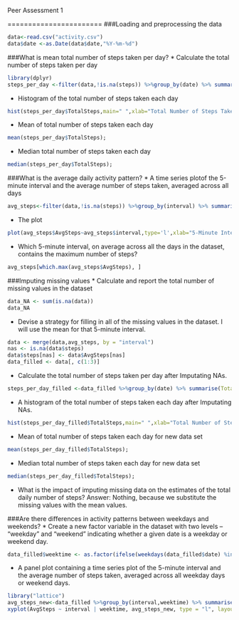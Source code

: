 Peer Assessment 1

=======================
###Loading and preprocessing the data
```r
data<-read.csv("activity.csv")
data$date <-as.Date(data$date,"%Y-%m-%d")
```
###What is mean total number of steps taken per day?
* Calculate the total number of steps taken per day
```r
library(dplyr)
steps_per_day <-filter(data,!is.na(steps)) %>%group_by(date) %>% summarise(TotalSteps=sum(steps))
```
* Histogram of the total number of steps taken each day
```r
hist(steps_per_day$TotalSteps,main=" ",xlab="Total Number of Steps Taken Daily",col="Blue")
```

* Mean of total number of steps taken each day
```r
mean(steps_per_day$TotalSteps);
```
* Median total number of steps taken each day
```r
median(steps_per_day$TotalSteps);
```
###What is the average daily activity pattern?
* A time series plotof the 5-minute interval and the average number of steps taken, averaged across all days
```r
avg_steps<-filter(data,!is.na(steps)) %>%group_by(interval) %>% summarise(AvgSteps=mean(steps))
```
* The plot
```r
plot(avg_steps$AvgSteps~avg_steps$interval,type='l',xlab="5-Minute Interval",ylab="Average Number of Steps Count",main="Average Number of Steps Taken Averaged Across All Days",col="red")
```

* Which 5-minute interval, on average across all the days in the dataset, contains the maximum number of steps?
```r
avg_steps[which.max(avg_steps$AvgSteps), ]
```

###Imputing missing values
* Calculate and report the total number of missing values in the dataset
```r
data_NA <- sum(is.na(data))
data_NA
```
* Devise a strategy for filling in all of the missing values in the dataset. I will use the mean for that 5-minute interval.
```r
data <- merge(data,avg_steps, by = "interval")
nas <- is.na(data$steps)
data$steps[nas] <- data$AvgSteps[nas]
data_filled <- data[, c(1:3)]
```

* Calculate the total number of steps taken per day after Imputating NAs.
```r
steps_per_day_filled <-data_filled %>%group_by(date) %>% summarise(TotalSteps=sum(steps))
```
* A histogram of the total number of steps taken each day after Imputating NAs.
```r
hist(steps_per_day_filled$TotalSteps,main=" ",xlab="Total Number of Steps Taken Daily after After Imputating NAs",col="Blue")
```

* Mean of total number of steps taken each day for new data set
```r
mean(steps_per_day_filled$TotalSteps);
```
* Median total number of steps taken each day for new data set
```r
median(steps_per_day_filled$TotalSteps);
```
* What is the impact of imputing missing data on the estimates of the total daily number of steps?
Answer: Nothing, because we substitute the missing values with the mean values.

###Are there differences in activity patterns between weekdays and weekends?
* Create a new factor variable in the dataset with two levels – “weekday” and “weekend” indicating whether a given date is a weekday or weekend day.
```r
data_filled$weektime <- as.factor(ifelse(weekdays(data_filled$date) %in% c("Saturday","Sunday"),"weekend", "weekday"))
```

* A panel plot containing a time series plot of the 5-minute interval and the average number of steps taken, averaged across all weekday days or weekend days.
```r
library("lattice")
avg_steps_new<-data_filled %>%group_by(interval,weektime) %>% summarise(AvgSteps=mean(steps))
xyplot(AvgSteps ~ interval | weektime, avg_steps_new, type = "l", layout = c(1, 2), xlab = "5-minute Interval", ylab = "Average number of steps")
```
